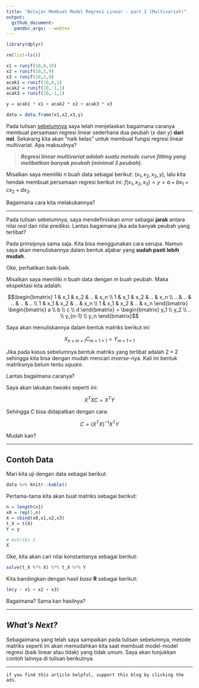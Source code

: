 ```yaml
---
title: "Belajar Membuat Model Regresi Linear - part 2 (Multivariat)"
output: 
  github_document:
   pandoc_args: --webtex
---
```


```r
library(dplyr)

rm(list=ls())

x1 = runif(10,0,10)
x2 = runif(10,5,9)
x3 = runif(10,2,8)
acak1 = runif(10,0,1)
acak2 = runif(10,-1,1)
acak3 = runif(10,-1,1)

y = acak1 * x1 + acak2 * x2 + acak3 * x3

data = data.frame(x1,x2,x3,y)
```

Pada tulisan [sebelumnya](https://ikanx101.com/blog/curve-linear/) saya telah menjelaskan bagaimana caranya membuat persamaan regresi linear sederhana dua peubah ($x$ dan $y$) __dari nol__. Sekarang kita akan "naik kelas" untuk membuat fungsi regresi linear multivariat. Apa maksudnya?

> ___Regresi linear multivariat adalah suatu metode curve fitting yang melibatkan banyak peubah (minimal 3 peubah).___

Misalkan saya memiliki $n$ buah data sebagai berikut: $(x_1,x_2,x_3,y)$, lalu kita hendak membuat persamaan regresi berikut ini: $f(x_1,x_2,x_3) = y = a + b x_1 + c x_2 + d x_3$.

Bagaimana cara kita melakukannya?

--- 

Pada tulisan sebelumnya, saya mendefinisikan _error_ sebagai __jarak__ antara nilai _real_ dan nilai prediksi. Lantas bagaimana jika ada banyak peubah yang terlibat?

Pada prinsipnya sama saja. Kita bisa menggunakan cara serupa. Namun saya akan menuliskannya dalam bentuk aljabar yang __sudah pasti lebih mudah__.

Oke, perhatikan baik-baik.

Misalkan saya memiliki $n$ buah data dengan $m$ buah peubah. Maka ekspektasi kita adalah:

$$\begin{bmatrix}
1 & x_1 & x_2 & .. & x_n \\ 
1 & x_1 & x_2 & .. & x_n \\ 
.. & .. & .. & .. & .. \\ 
1 & x_1 & x_2 & .. & x_n \\ 
1 & x_1 & x_2 & .. & x_n 
\end{bmatrix} 
\begin{bmatrix} a \\ b \\ c \\ d \end{bmatrix} = 
\begin{bmatrix} y_1 \\ y_2 \\ .. \\ y_{n-1} \\ y_n \end{bmatrix}$$

Saya akan menuliskannya dalam bentuk matriks berikut ini:

$$X_{n \times m+1} C_{m+1 \times 1} = Y_{m+1 \times 1}$$

Jika pada kasus sebelumnya bentuk matriks yang terlibat adalah $2 \times 2$ sehingga kita bisa dengan mudah mencari _inverse_-nya. Kali ini bentuk matriksnya belum tentu _square_.

Lantas bagaimana caranya?

Saya akan lakukan _tweaks_ seperti ini:

$$X^T X C = X^T Y$$

Sehingga $C$ bisa didapatkan dengan cara:

$$C = (X^T X)^{-1} X^T Y$$

Mudah kan?

---

## Contoh Data

Mari kita uji dengan data sebagai berikut:

```r
data %>% knitr::kable()
```

Pertama-tama kita akan buat matriks sebagai berikut:

```r
n = length(x1)
x0 = rep(1,n)
X = cbind(x0,x1,x2,x3)
t_X = t(X)
Y = y

# matriks X
X
```

Oke, kita akan cari nilai konstantanya sebagai berikut:

```r
solve(t_X %*% X) %*% t_X %*% Y
```

Kita bandingkan dengan hasil _base_ __R__ sebagai berikut:

```r
lm(y ~ x1 + x2 + x3)
```

Bagaimana? Sama kan hasilnya?

---

## _What's Next?_

Sebagaimana yang telah saya sampaikan pada tulisan sebelumnya, metode matriks seperti ini akan memudahkan kita saat membuat model-model regresi (baik linear atau tidak) yang tidak umum. Saya akan tunjukkan contoh lainnya di tulisan berikutnya.

---

`if you find this article helpful, support this blog by clicking the ads.`
